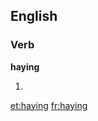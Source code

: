 ==English==

===Verb===
'''haying'''

# {{present participle of|[[hay]]}}

[[et:haying]]
[[fr:haying]]